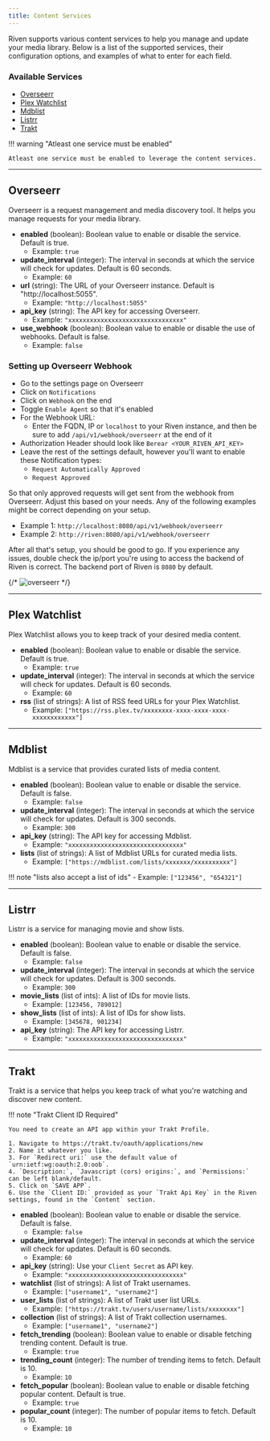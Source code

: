 ```yaml
---
title: Content Services
---
```


Riven supports various content services to help you manage and update your media library. Below is a list of the supported services, their configuration options, and examples of what to enter for each field.

### **Available Services**

- [Overseerr](#overseerr)
- [Plex Watchlist](#plex-watchlist)
- [Mdblist](#mdblist)
- [Listrr](#listrr)
- [Trakt](#trakt)

!!! warning "Atleast one service must be enabled"

    Atleast one service must be enabled to leverage the content services.

---

## **Overseerr**

Overseerr is a request management and media discovery tool. It helps you manage requests for your media library.

- **enabled** (boolean): Boolean value to enable or disable the service. Default is true.
    - Example: `true`
- **update_interval** (integer): The interval in seconds at which the service will check for updates. Default is 60 seconds.
    - Example: `60`
- **url** (string): The URL of your Overseerr instance. Default is "http://localhost:5055".
    - Example: `"http://localhost:5055"`
- **api_key** (string): The API key for accessing Overseerr.
    - Example: `"xxxxxxxxxxxxxxxxxxxxxxxxxxxxxxxx"`
- **use_webhook** (boolean): Boolean value to enable or disable the use of webhooks. Default is false.
    - Example: `false`

### Setting up Overseerr Webhook

- Go to the settings page on Overseerr
- Click on `Notifications`
- Click on `Webhook` on the end
- Toggle `Enable Agent` so that it's enabled
- For the Webhook URL:
  - Enter the FQDN, IP or `localhost` to your Riven instance, and then be sure to add `/api/v1/webhook/overseerr` at the end of it
- Authorization Header should look like `Berear <YOUR_RIVEN_API_KEY>`
- Leave the rest of the settings default, however you'll want to enable these Notification types:
  - `Request Automatically Approved`
  - `Request Approved`

So that only approved requests will get sent from the webhook from Overseerr. Adjust this based on your needs. Any of the following examples might be correct depending on your setup.

- Example 1: `http://localhost:8080/api/v1/webhook/overseerr`
- Example 2: `http://riven:8080/api/v1/webhook/overseerr`

After all that's setup, you should be good to go. If you experience any issues, double check the ip/port you're using to access the backend of Riven is correct. The backend port of Riven is `8080` by default. 

{/* ![overseerr](../../images/overseerr.png) */}

---

## **Plex Watchlist**

Plex Watchlist allows you to keep track of your desired media content.

- **enabled** (boolean): Boolean value to enable or disable the service. Default is true.
    - Example: `true`
- **update_interval** (integer): The interval in seconds at which the service will check for updates. Default is 60 seconds.
    - Example: `60`
- **rss** (list of strings): A list of RSS feed URLs for your Plex Watchlist.
    - Example: `["https://rss.plex.tv/xxxxxxxx-xxxx-xxxx-xxxx-xxxxxxxxxxxx"]`

---

## **Mdblist**

Mdblist is a service that provides curated lists of media content.

- **enabled** (boolean): Boolean value to enable or disable the service. Default is false.
    - Example: `false`
- **update_interval** (integer): The interval in seconds at which the service will check for updates. Default is 300 seconds.
    - Example: `300`
- **api_key** (string): The API key for accessing Mdblist.
    - Example: `"xxxxxxxxxxxxxxxxxxxxxxxxxxxxxxxx"`
- **lists** (list of strings): A list of Mdblist URLs for curated media lists.
    - Example: `["https://mdblist.com/lists/xxxxxxx/xxxxxxxxxx"]`

!!! note "lists also accept a list of ids"
    - Example: `["123456", "654321"]`

---

## **Listrr**

Listrr is a service for managing movie and show lists.

- **enabled** (boolean): Boolean value to enable or disable the service. Default is false.
    - Example: `false`
- **update_interval** (integer): The interval in seconds at which the service will check for updates. Default is 300 seconds.
    - Example: `300`
- **movie_lists** (list of ints): A list of IDs for movie lists.
    - Example: `[123456, 789012]`
- **show_lists** (list of ints): A list of IDs for show lists.
    - Example: `[345678, 901234]`
- **api_key** (string): The API key for accessing Listrr.
    - Example: `"xxxxxxxxxxxxxxxxxxxxxxxxxxxxxxxx"`

---

## **Trakt**

Trakt is a service that helps you keep track of what you're watching and discover new content.

!!! note "Trakt Client ID Required"

    You need to create an API app within your Trakt Profile.

    1. Navigate to https://trakt.tv/oauth/applications/new
    2. Name it whatever you like.
    3. For `Redirect uri:` use the default value of `urn:ietf:wg:oauth:2.0:oob`.
    4. `Description:`, `Javascript (cors) origins:`, and `Permissions:` can be left blank/default.
    5. Click on `SAVE APP`.
    6. Use the `Client ID:` provided as your `Trakt Api Key` in the Riven settings, found in the `Content` section.

- **enabled** (boolean): Boolean value to enable or disable the service. Default is false.
    - Example: `false`
- **update_interval** (integer): The interval in seconds at which the service will check for updates. Default is 60 seconds.
    - Example: `60`
- **api_key** (string): Use your `Client Secret` as API key.
    - Example: `"xxxxxxxxxxxxxxxxxxxxxxxxxxxxxxxx"`
- **watchlist** (list of strings): A list of Trakt usernames.
    - Example: `["username1", "username2"]`
- **user_lists** (list of strings): A list of Trakt user list URLs.
    - Example: `["https://trakt.tv/users/username/lists/xxxxxxxx"]`
- **collection** (list of strings): A list of Trakt collection usernames.
    - Example: `["username1", "username2"]`
- **fetch_trending** (boolean): Boolean value to enable or disable fetching trending content. Default is true.
    - Example: `true`
- **trending_count** (integer): The number of trending items to fetch. Default is 10.
    - Example: `10`
- **fetch_popular** (boolean): Boolean value to enable or disable fetching popular content. Default is true.
    - Example: `true`
- **popular_count** (integer): The number of popular items to fetch. Default is 10.
    - Example: `10`